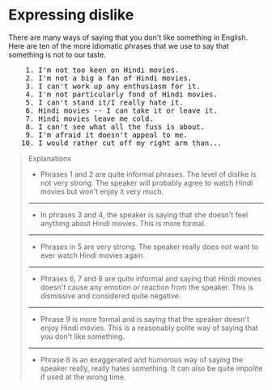 # Expressing dislike

There are many ways of saying that you don't like something in English. Here are ten of the more idiomatic phrases that we use to say that something is not to our taste.

<pre className="text-xl font-semibold font-sans leading-3">
    1. I'm not too keen on Hindi movies.
    2. I'm not a big a fan of Hindi movies.
    3. I can't work up any enthusiasm for it.
    4. I'm not particularly fond of Hindi movies.
    5. I can't stand it/I really hate it.
    6. Hindi movies -- I can take it or leave it.
    7. Hindi movies leave me cold.
    8. I can't see what all the fuss is about.
    9. I'm afraid it doesn't appeal to me.
   10. I would rather cut off my right arm than...
</pre>

> Explanations
>
> - Phrases 1 and 2 are quite informal phrases. The level of dislike is not very strong. The speaker will probably agree to watch Hindi movies but won't enjoy it very much.
>
> ---
>
> - In phrases 3 and 4, the speaker is saying that she doesn't feel anything about Hindi movies. This is more formal.
>
> ---
>
> - Phrases in 5 are very strong. The speaker really does not want to ever watch Hindi movies again.
>
> ---
>
> - Phrases 6, 7 and 8 are quite informal and saying that Hindi movies doesn't cause any emotion or reaction from the speaker. This is dismissive and considered quite negative.
>
> ---
>
> - Phrase 9 is more formal and is saying that the speaker doesn't enjoy Hindi movies. This is a reasonably polite way of saying that you don't like something.
>
> ---
>
> - Phrase 6 is an exaggerated and humorous way of saying the speaker really, really hates something. It can also be quite impolite if used at the wrong time.
